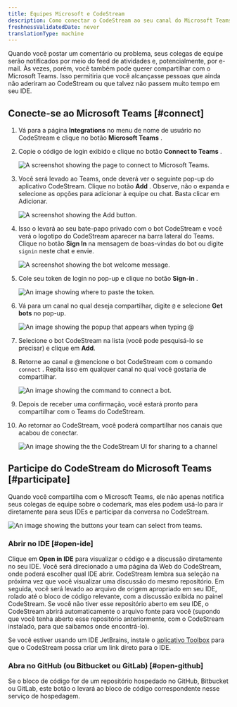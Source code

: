 ```yaml
---
title: Equipes Microsoft e CodeStream
description: Como conectar o CodeStream ao seu canal do Microsoft Teams.
freshnessValidatedDate: never
translationType: machine
---
```










Quando você postar um comentário ou problema, seus colegas de equipe serão notificados por meio do feed de atividades e, potencialmente, por e-mail. Às vezes, porém, você também pode querer compartilhar com o Microsoft Teams. Isso permitiria que você alcançasse pessoas que ainda não aderiram ao CodeStream ou que talvez não passem muito tempo em seu IDE.

## Conecte-se ao Microsoft Teams [#connect]

1. Vá para a página <DoNotTranslate>**Integrations**</DoNotTranslate> no menu de nome de usuário no CodeStream e clique no botão <DoNotTranslate>**Microsoft Teams**</DoNotTranslate> .

2. Copie o código de login exibido e clique no botão <DoNotTranslate>**Connect to Teams**</DoNotTranslate> .

   <img
     title="Connect to Microsoft Teams"
     alt="A screenshot showing the page to connect to Microsoft Teams."
     src={codestreamMsteamsConnect}
   />

3. Você será levado ao Teams, onde deverá ver o seguinte pop-up do aplicativo CodeStream. Clique no botão <DoNotTranslate>**Add**</DoNotTranslate> . Observe, não o expanda e selecione as opções para adicionar à equipe ou chat. Basta clicar em Adicionar.

   <img
     title="Add"
     alt="A screenshot showing the Add button."
     src={codestreamMsteamsCodestreamAppPage}
   />

4. Isso o levará ao seu bate-papo privado com o bot CodeStream e você verá o logotipo do CodeStream aparecer na barra lateral do Teams. Clique no botão <DoNotTranslate>**Sign In**</DoNotTranslate> na mensagem de boas-vindas do bot ou digite `signin` neste chat e envie.

   <img
     title="Weclome"
     alt="A screenshot showing the bot welcome message."
     src={codestreamMsteamsCodestreamBotWelcome}
   />

5. Cole seu token de login no pop-up e clique no botão <DoNotTranslate>**Sign-in**</DoNotTranslate> .

   <img
     title="Token"
     alt="An image showing where to paste the token."
     src={codestreamMsteamsTokenExample}
   />

6. Vá para um canal no qual deseja compartilhar, digite `@` e selecione <DoNotTranslate>**Get bots**</DoNotTranslate> no pop-up.

   <img
     title="Bots"
     alt="An image showing the popup that appears when typing @"
     src={codestreamMsteamsAddBotButton}
   />

7. Selecione o bot CodeStream na lista (você pode pesquisá-lo se precisar) e clique em <DoNotTranslate>**Add**</DoNotTranslate>.

8. Retorne ao canal e @mencione o bot CodeStream com o comando `connect` . Repita isso em qualquer canal no qual você gostaria de compartilhar.

   <img
     title="Connect bot"
     alt="An image showing the command to connect a bot."
     src={codestreamMsteamsCodestreamConnectBotMessage}
   />

9. Depois de receber uma confirmação, você estará pronto para compartilhar com o Teams do CodeStream.

10. Ao retornar ao CodeStream, você poderá compartilhar nos canais que acabou de conectar.

    <img
      title="Share to channel"
      alt="An image showing the the CodeStream UI for sharing to a channel"
      src={codestreamMsteamsCodestreamSelectChannel}
    />

## Participe do CodeStream do Microsoft Teams [#participate]

Quando você compartilha com o Microsoft Teams, ele não apenas notifica seus colegas de equipe sobre o codemark, mas eles podem usá-lo para ir diretamente para seus IDEs e participar da conversa no CodeStream.

<img
  title="Teams UI"
  alt="An image showing the buttons your team can select from teams."
  src={codestreamMsteamsExampleCodestreamMessage}
/>

### Abrir no IDE [#open-ide]

Clique em <DoNotTranslate>**Open in IDE**</DoNotTranslate> para visualizar o código e a discussão diretamente no seu IDE. Você será direcionado a uma página da Web do CodeStream, onde poderá escolher qual IDE abrir. CodeStream lembra sua seleção na próxima vez que você visualizar uma discussão do mesmo repositório. Em seguida, você será levado ao arquivo de origem apropriado em seu IDE, rolado até o bloco de código relevante, com a discussão exibida no painel CodeStream. Se você não tiver esse repositório aberto em seu IDE, o CodeStream abrirá automaticamente o arquivo fonte para você (supondo que você tenha aberto esse repositório anteriormente, com o CodeStream instalado, para que saibamos onde encontrá-lo).

Se você estiver usando um IDE JetBrains, instale o [aplicativo Toolbox](https://www.jetbrains.com/toolbox-app/) para que o CodeStream possa criar um link direto para o IDE.

### Abra no GitHub (ou Bitbucket ou GitLab) [#open-github]

Se o bloco de código for de um repositório hospedado no GitHub, Bitbucket ou GitLab, este botão o levará ao bloco de código correspondente nesse serviço de hospedagem.